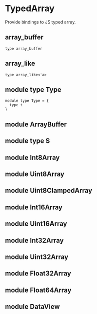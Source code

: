 # TypedArray

<Intro>

Provide bindings to JS typed array.

</Intro>

## array_buffer

```res sig
type array_buffer
```

## array_like

```res sig
type array_like<'a>
```

## module type Type

```res sig
module type Type = {
  type t
}
```

## module ArrayBuffer

## module type S

## module Int8Array

## module Uint8Array

## module Uint8ClampedArray

## module Int16Array

## module Uint16Array

## module Int32Array

## module Uint32Array

## module Float32Array

## module Float64Array

## module DataView
